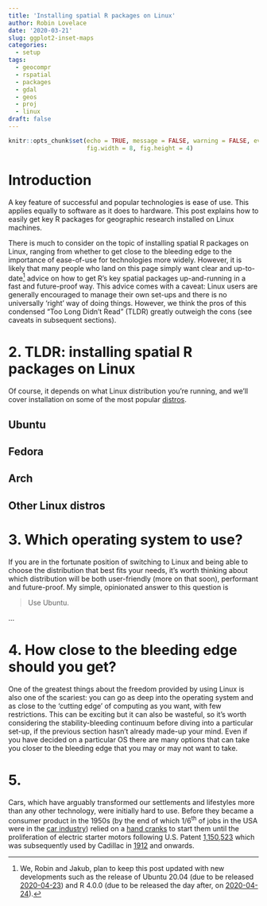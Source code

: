 ```yaml
---
title: 'Installing spatial R packages on Linux'
author: Robin Lovelace
date: '2020-03-21'
slug: ggplot2-inset-maps
categories:
  - setup
tags:
  - geocompr
  - rspatial
  - packages
  - gdal
  - geos
  - proj
  - linux
draft: false
---
```


```r
knitr::opts_chunk$set(echo = TRUE, message = FALSE, warning = FALSE, eval = TRUE,
                      fig.width = 8, fig.height = 4)
```

# Introduction

A key feature of successful and popular technologies is ease of use.
This applies equally to software as it does to hardware.
This post explains how to easily get key R packages for geographic research installed on Linux machines.

There is much to consider on the topic of installing spatial R packages on Linux, ranging from whether to get close to the bleeding edge to the importance of ease-of-use for technologies more widely.
However, it is likely that many people who land on this page simply want clear and up-to-date^[
We, Robin and Jakub, plan to keep this post updated with new developments such as the release of Ubuntu 20.04 (due to be released [2020-04-23](https://itsfoss.com/ubuntu-20-04-release-features/)) and R 4.0.0 (due to be released the day after, on [2020-04-24](https://developer.r-project.org/)).
]
advice on how to get R's key spatial packages up-and-running in a fast and future-proof way.
This advice comes with a caveat: Linux users are generally encouraged to manage their own set-ups and there is no universally 'right' way of doing things.
However, we think the pros of this condensed "Too Long Didn't Read" (TLDR) greatly outweigh the cons (see caveats in subsequent sections).

# 2. TLDR: installing spatial R packages on Linux

Of course, it depends on what Linux distribution you're running, and we'll cover installation on some of the most popular [distros](https://distrowatch.com/).

## Ubuntu

## Fedora

## Arch

## Other Linux distros

# 3. Which operating system to use?

If you are in the fortunate position of switching to Linux and being able to choose the distribution that best fits your needs, it's worth thinking about which distribution will be both user-friendly (more on that soon), performant and future-proof.
My simple, opinionated answer to this question is

> Use Ubuntu.

...

# 4. How close to the bleeding edge should you get?

One of the greatest things about the freedom provided by using Linux is also one of the scariest:
you can go as deep into the operating system and as close to the 'cutting edge' of computing as you want, with few restrictions.
This can be exciting but it can also be wasteful, so it's worth considering the stability-bleeding continuum before diving into a particular set-up, if the previous section hasn't already made-up your mind.
Even if you have decided on a particular OS there are many options that can take you closer to the bleeding edge that you may or may not want to take.

# 5. 



Cars, which have arguably transformed our settlements and lifestyles more than any other technology, were initially hard to use.
Before they became a consumer product in the 1950s (by the end of which 1/6^th^ of jobs in the USA were in the [car industry](https://en.wikipedia.org/wiki/1950s_American_automobile_culture)) relied on a [hand cranks](https://www.youtube.com/watch?v=iFd8uo7ogpM) to start them until the proliferation of electric starter motors following U.S. Patent [1,150,523](https://patents.google.com/patent/US1150523) which was subsequently used by Cadillac in [1912](https://www.hemmings.com/blog/2012/02/27/the-accident-that-started-it-all/) and onwards.



